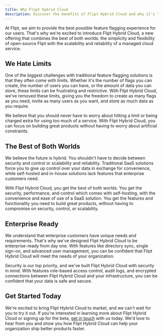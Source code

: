 ```yaml
---
title: Why Flipt Hybrid Cloud
description: Discover the benefits of Flipt Hybrid Cloud and why it's the best choice for your organization
---
```


At Flipt, we aim to provide the best possible feature flagging experience for our users. That's why we're excited to introduce Flipt Hybrid Cloud, a new offering that combines the best of both worlds: the simplicity and flexibility of open-source Flipt with the scalability and reliability of a managed cloud service.

## We Hate Limits

One of the biggest challenges with traditional feature flagging solutions is that they often come with limits. Whether it's the number of flags you can create, the number of users you can have, or the amount of data you can store, these limits can be frustrating and restrictive. With Flipt Hybrid Cloud, we've removed these limits, giving you the freedom to create as many flags as you need, invite as many users as you want, and store as much data as you require.

We believe that you should never have to worry about hitting a limit or being charged extra for using too much of a service. With Flipt Hybrid Cloud, you can focus on building great products without having to worry about artificial constraints.

## The Best of Both Worlds

We believe the future is hybrid. You shouldn't have to decide between security and control or scalability and reliability. Traditional SaaS solutions force you to give up control over your data in exchange for convenience, while self-hosted and in-house solutions lack features that enterprise customers need.

With Flipt Hybrid Cloud, you get the best of both worlds. You get the security, performance, and control which comes with self-hosting, with the convenience and ease of use of a SaaS solution. You get the features and functionality you need to build great products, without having to compromise on security, control, or scalability.

## Enterprise Ready

We understand that enterprise customers have unique needs and requirements. That's why we've designed Flipt Hybrid Cloud to be enterprise-ready from day one. With features like directory sync, single sign-on, and advanced user management, you can be confident that Flipt Hybrid Cloud will meet the needs of your organization.

Security is our top priority, and we've built Flipt Hybrid Cloud with security in mind. With features role-based access control, audit logs, and encrypted connections between Flipt Hybrid Cloud and your infrastructure, you can be confident that your data is safe and secure.

## Get Started Today

We're excited to bring Flipt Hybrid Cloud to market, and we can't wait for you to try it out. If you're interested in learning more about Flipt Hybrid Cloud or signing up for the beta, [get in touch](https://tally.so/r/mV0zWM) with us today. We'd love to hear from you and show you how Flipt Hybrid Cloud can help your organization ship better products faster.